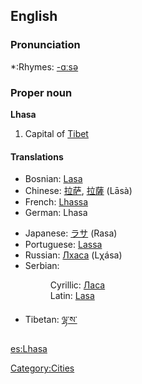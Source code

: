 ==English==

===Pronunciation===
*:Rhymes: [[Rhymes:English:-ɑːsə|-ɑːsə]]

===Proper noun===
'''Lhasa'''

# Capital of [[Tibet]]

====Translations====
{{top}}
*Bosnian: [[Lasa#Bosnian|Lasa]] {{f}}
*Chinese: [[拉萨]], [[拉薩]] (Lāsà)
*French: [[Lhassa]]
*German: Lhasa
{{mid}}
*Japanese: [[ラサ]] (Rasa)
*Portuguese: [[Lassa]]
*Russian: [[Лхаса]] (Lχása) {{f}}
*Serbian:
*:Cyrillic: [[Ласа#Serbian|Ласа]] {{f}}
*:Latin: [[Lasa#Serbian|Lasa]] {{f}}
*Tibetan: [[ལྷ་ས་]]
{{bottom}}

[[Category:Cities]]

[[es:Lhasa]]